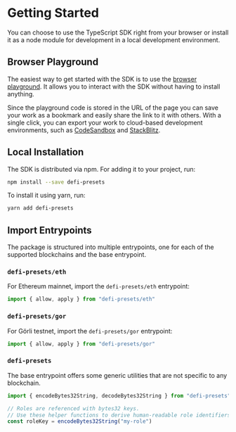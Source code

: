 # Getting Started

You can choose to use the TypeScript SDK right from your browser or install it as a node module for development in a local development environment.

## Browser Playground

The easiest way to get started with the SDK is to use the [browser playground](/sdk-playground).
It allows you to interact with the SDK without having to install anything.

Since the playground code is stored in the URL of the page you can save your work as a bookmark and easily share the link to it with others.
With a single click, you can export your work to cloud-based development environments, such as [CodeSandbox](https://codesandbox.io/) and [StackBlitz](https://stackblitz.com/).

## Local Installation

The SDK is distributed via npm. For adding it to your project, run:

```bash
npm install --save defi-presets
```

To install it using yarn, run:

```bash
yarn add defi-presets
```

## Import Entrypoints

The package is structured into multiple entrypoints, one for each of the supported blockchains and the base entrypoint.

### `defi-presets/eth`

For Ethereum mainnet, import the `defi-presets/eth` entrypoint:

```typescript
import { allow, apply } from "defi-presets/eth"
```

### `defi-presets/gor`

For Görli testnet, import the `defi-presets/gor` entrypoint:

```typescript
import { allow, apply } from "defi-presets/gor"
```

### `defi-presets`

The base entrypoint offers some generic utilities that are not specific to any blockchain.

```typescript
import { encodeBytes32String, decodeBytes32String } from "defi-presets"

// Roles are referenced with bytes32 keys.
// Use these helper functions to derive human-readable role identifiers.
const roleKey = encodeBytes32String("my-role")
```

